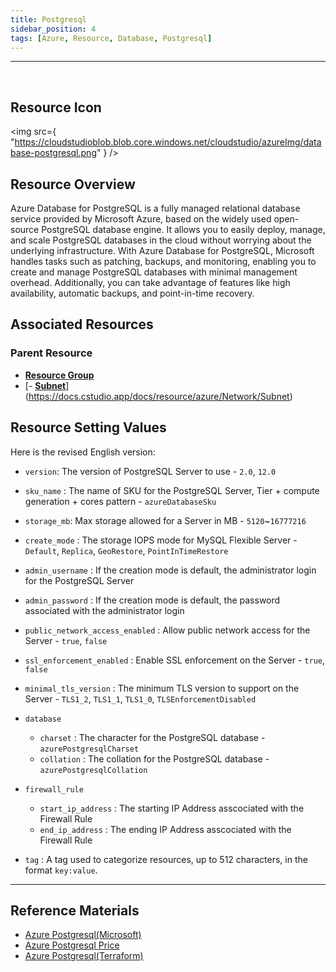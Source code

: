 ```yaml
---
title: Postgresql
sidebar_position: 4
tags: [Azure, Resource, Database, Postgresql]
---
```


<hr />
<br />

## Resource Icon

<img
    src={
        "https://cloudstudioblob.blob.core.windows.net/cloudstudio/azureImg/database-postgresql.png"
    }
/>

## Resource Overview

Azure Database for PostgreSQL is a fully managed relational database service provided by Microsoft Azure, based on the widely used open-source PostgreSQL database engine. 
It allows you to easily deploy, manage, and scale PostgreSQL databases in the cloud without worrying about the underlying infrastructure. 
With Azure Database for PostgreSQL, Microsoft handles tasks such as patching, backups, and monitoring, enabling you to create and manage PostgreSQL databases with minimal management overhead. 
Additionally, you can take advantage of features like high availability, automatic backups, and point-in-time recovery.

## Associated Resources

### Parent Resource

-   [**Resource Group**](https://docs.cstudio.app/docs/resource/azure/Base/ResourceGroup)
-   [- [**Subnet**](https://docs.cstudio.app/docs/resource/azure/Network/Subnet)](https://docs.cstudio.app/docs/resource/azure/Network/Subnet)

## Resource Setting Values
Here is the revised English version:

-   `version`: The version of PostgreSQL Server to use - `2.0`, `12.0`

-   `sku_name` : The name of SKU for the PostgreSQL Server, Tier + compute generation + cores pattern - `azureDatabaseSku`

-   `storage_mb`: Max storage allowed for a Server in MB - `5120`~`16777216`

-   `create_mode` : The storage IOPS mode for MySQL Flexible Server - `Default`, `Replica`, `GeoRestore`, `PointInTimeRestore`

-   `admin_username` : If the creation mode is default, the administrator login for the PostgreSQL Server

-   `admin_password` : If the creation mode is default, the password associated with the administrator login

-   `public_network_access_enabled` : Allow public network access for the Server - `true`, `false`

-   `ssl_enforcement_enabled` : Enable SSL enforcement on the Server - `true`, `false`

-   `minimal_tls_version` : The minimum TLS version to support on the Server - `TLS1_2`, `TLS1_1`, `TLS1_0`, `TLSEnforcementDisabled`

-   `database`
    -   `charset` : The character for the PostgreSQL database - `azurePostgresqlCharset`
    -   `collation` : The collation for the PostgreSQL database - `azurePostgresqlCollation`

-   `firewall_rule`
    -   `start_ip_address` : The starting IP Address asscociated with the Firewall Rule
    -   `end_ip_address` : The ending IP Address asscociated with the Firewall Rule


-   `tag` : A tag used to categorize resources, up to 512 characters, in the format `key:value`.

---

## Reference Materials

-   [Azure Postgresql(Microsoft)](https://learn.microsoft.com/ko-kr/azure/postgresql/single-server/overview)
-   [Azure Postgresql Price](https://azure.microsoft.com/ko-kr/pricing/details/postgresql/server/)
-   [Azure Postgresql(Terraform)](https://registry.terraform.io/providers/hashicorp/azurerm/latest/docs/resources/postgresql_server)

